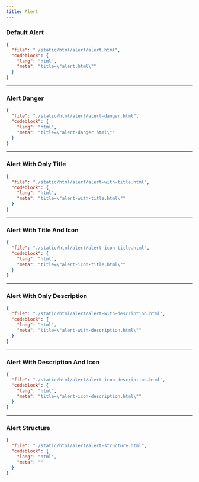 ```yaml
---
title: Alert
---
```


### Default Alert

<ComponentPreview src="/alert/alert" />

```json doc-gen:file
{
  "file": "./static/html/alert/alert.html",
  "codeblock": {
    "lang": "html",
    "meta": "title=\"alert.html\""
  }
}
```

---

### Alert Danger

<ComponentPreview src="/alert/alert-danger" />

```json doc-gen:file
{
  "file": "./static/html/alert/alert-danger.html",
  "codeblock": {
    "lang": "html",
    "meta": "title=\"alert-danger.html\""
  }
}
```
---

### Alert With Only Title

<ComponentPreview src="/alert/alert-with-title" />

```json doc-gen:file
{
  "file": "./static/html/alert/alert-with-title.html",
  "codeblock": {
    "lang": "html",
    "meta": "title=\"alert-with-title.html\""
  }
}
```

---

### Alert With Title And Icon

<ComponentPreview src="/alert/alert-icon-title" />

```json doc-gen:file
{
  "file": "./static/html/alert/alert-icon-title.html",
  "codeblock": {
    "lang": "html",
    "meta": "title=\"alert-icon-title.html\""
  }
}
```
---

### Alert With Only Description

<ComponentPreview src="/alert/alert-with-description" />

```json doc-gen:file
{
  "file": "./static/html/alert/alert-with-description.html",
  "codeblock": {
    "lang": "html",
    "meta": "title=\"alert-with-description.html\""
  }
}
```

---

### Alert With Description And Icon

<ComponentPreview src="/alert/alert-icon-description" />

```json doc-gen:file
{
  "file": "./static/html/alert/alert-icon-description.html",
  "codeblock": {
    "lang": "html",
    "meta": "title=\"alert-icon-description.html\""
  }
}
```

---

### Alert Structure

```json doc-gen:file
{
  "file": "./static/html/alert/alert-structure.html",
  "codeblock": {
    "lang": "html",
    "meta": ""
  }
}
```